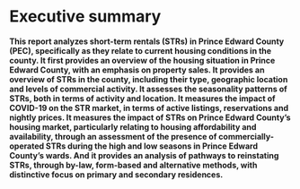 # Executive summary {-}

**This report analyzes short-term rentals (STRs) in Prince Edward County (PEC), specifically as they relate to current housing conditions in the county. It first provides an overview of the housing situation in Prince Edward County, with an emphasis on property sales. It provides an overview of STRs in the county, including their type, geographic location and levels of commercial activity. It assesses the seasonality patterns of STRs, both in terms of activity and location. It measures the impact of COVID-19 on the STR market, in terms of active listings, reservations and nightly prices. It measures the impact of STRs on Prince Edward County’s housing market, particularly relating to housing affordability and availability, through an assessment of the presence of commercially-operated STRs during the high and low seasons in Prince Edward County’s wards. And it provides an analysis of pathways to reinstating STRs, through by-law, form-based and alternative methods, with distinctive focus on primary and secondary residences.**

\noindent\rule{\textwidth}{1pt}

<!-- **HOUSING IN PRINCE EDWARD COUNTY: SUMMARY ANALYSIS** -->

<!-- - TKTK -->
<!-- - TKTK -->
<!-- - TKTK -->
<!-- - TKTK -->
<!-- - TKTK -->

<!-- **SHORT-TERM RENTALS IN PRINCE EDWARD COUNTY: MARKET OVERVIEW** -->

<!-- - There were TKTK active STR listings in Prince Edward County housing units in 2020, which collectively earned $151.4 million. -->
<!-- - A quarter of all listings are in the Downtown area. -->
<!-- - More than two thirds (69.6%) of Prince Edward County’s STR listings are entire homes, and entire homes are responsible for 86.3% of all revenue. -->
<!-- - Revenue is concentrated unevenly among hosts, with the top 10% earning 43.2% of revenue, and the top 1% earning 13.6%, but Prince Edward County has much less revenue concentration than other large cities in Canada. -->
<!-- - Commercial operators who control multiple STR listings account for 34.7% listings and 30.6% revenue, and those shares have been falling consistently since the introduction of the City’s 2018 STR regulations. -->
<!-- - STR activity in Prince Edward County has suffered an unprecedented collapse during the COVID-19 pandemic. -->
<!-- - Reservations from March to September 2020 are down 57.6% over 2019.  -->
<!-- - Prices for reservations which did occur are down 33.0% from their previous trend. -->
<!-- - In total, the pandemic has reduced STR host revenue in Prince Edward County by $130.7 million from March to September. -->

<!-- **SEASONALITY OF THE SHORT-TERM RENTAL MARKET IN PRINCE EDWARD COUNTY** -->

<!-- - TKTK -->
<!-- - TKTK -->
<!-- - TKTK -->
<!-- - TKTK -->
<!-- - TKTK -->

<!-- **SHORT-TERM RENTALS IN PRINCE EDWARD COUNTY: HOUSING IMPACTS** -->

<!-- - Short-term rentals removed 2,570 housing units from Prince Edward County’s long-term market in 2020 —an increase of 41.9% from 2019. -->
<!-- - Almost two thirds of all entire-home listings and four in ten private-room listings are dedicated STRs. -->
<!-- - In the Downtown area, 1.9% of all housing has been converted to dedicated STRs, while the figure is 1.5% in Riley Park and 1.4% in Shaughnessy. -->
<!-- - Between 2015 and 2019, STRs have been responsible for a 2.1% increase in average monthly rent, and the average renter household in Prince Edward County has paid an additional $1,390 in rent because of the impact of STRs. -->
<!-- - The number of frequently-rented entire home listings dropped from 2,680 in January 2020 to just 940 in August 2020. -->
<!-- - 39.2% of FREH listings were permanently deactivated and 22.9% were temporarily blocked. -->

<!-- **PATHWAYS TO REINSTATING SHORT-TERM RENTAL ACCOMODATION REGULATIONS** -->

<!-- - TKTK -->
<!-- - TKTK -->
<!-- - TKTK -->
<!-- - TKTK -->
<!-- - TKTK -->

\newpage